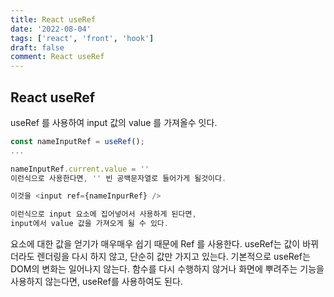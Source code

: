 ```yaml
---
title: React useRef
date: '2022-08-04'
tags: ['react', 'front', 'hook']
draft: false
comment: React useRef
---
```


## React useRef

useRef 를 사용하여 input 값의 value 를 가져올수 잇다.

```jsx
const nameInputRef = useRef();
...

nameInputRef.current.value = ''
이런식으로 사용한다면, '' 빈 공백문자열로 들어가게 될것이다.

이것을 <input ref={nameInpurRef} />

이런식으로 input 요소에 집어넣어서 사용하게 된다면,
input에서 value 값을 가져오게 될 수 있다.
```

요소에 대한 값을 얻기가 매우매우 쉽기 때문에 Ref 를 사용한다.
useRef는 값이 바뀌더라도 렌더링을 다시 하지 않고, 단순히 값만 가지고 있는다.
기본적으로 useRef는 DOM의 변화는 일어나지 않는다.
함수를 다시 수행하지 않거나 화면에 뿌려주는 기능을 사용하지 않는다면,
useRef를 사용하여도 된다.
